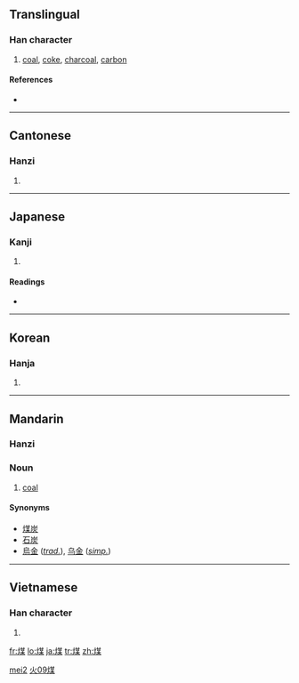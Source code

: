 ==Translingual==

===Han character===
{{Han char|rn=86|rad=火|as=09|sn=13|four=9489<sub>4</sub>|canj=火廿一木 (FTMD)}}

# [[coal]], [[coke]], [[charcoal]], [[carbon]]

====References====
* {{Han ref|kx=0677.290|dkj=19220|dj=1088.130|hdz=32214.020|uh=7164|ud=29028|bh=B7D1|bd=47057}}

----

==Cantonese==

===Hanzi===
{{yue-hanzi|jyut=|y=mui4}}

# {{defn|Cantonese|sort=火09}}

----

==Japanese==

===Kanji===
{{ja-kanji|grade=|rs=火09}}

# {{defn|Japanese}}

====Readings====
* {{ja-readings|on=[[ばい]] (bai), [[まい]] (mai)|kun=[[すす]] (susu)}}

----

==Korean==

===Hanja===
{{ko-hanja|hangeul=매|eumhun=|rv=mae|mr=mae|y=may}}

# {{defn|Korean|sort=火09}}

----

==Mandarin==
{{zh-hanzi|[[煤]]}}

===Hanzi===
{{cmn-hanzi|pin=[[méi]] ([[mei2]])|wg=mei<sup>2</sup>}}

===Noun===
{{cmn-noun|ts|pin=méi|pint=mei2|rs=火09}}

# [[coal]]

====Synonyms====
* [[煤炭]]
* [[石炭]]
* [[烏金]] (''[[Traditional Chinese|trad.]]''), [[乌金]] (''[[Simplified Chinese|simp.]]'')

[[Category:zh-cn:Geology|mei2]]
[[Category:zh-tw:Geology|火09煤]]

----

==Vietnamese==

===Han character===
{{vi-hantu|[[môi]], [[muồi]], [[mai]]|rs=火09}}

# {{defn|Vietnamese|sort=火09}}

[[fr:煤]]
[[lo:煤]]
[[ja:煤]]
[[tr:煤]]
[[zh:煤]]